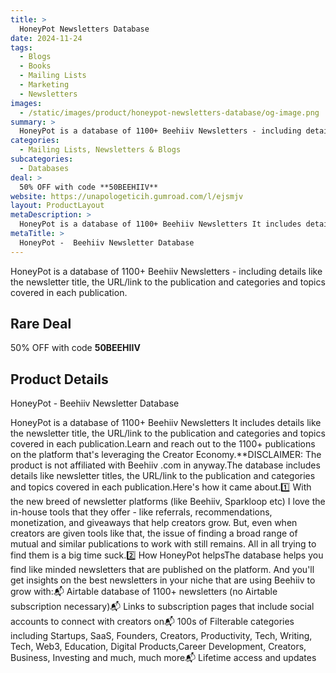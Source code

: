 ```yaml
---
title: >
  HoneyPot Newsletters Database
date: 2024-11-24
tags:
  - Blogs
  - Books
  - Mailing Lists
  - Marketing
  - Newsletters
images:
  - /static/images/product/honeypot-newsletters-database/og-image.png
summary: >
  HoneyPot is a database of 1100+ Beehiiv Newsletters - including details like the newsletter title, the URL/link to the publication and categories and topics covered in each publication.
categories:
  - Mailing Lists, Newsletters & Blogs
subcategories:
  - Databases
deal: >
  50% OFF with code **50BEEHIIV**
website: https://unapologeticih.gumroad.com/l/ejsmjv
layout: ProductLayout
metaDescription: >
  HoneyPot is a database of 1100+ Beehiiv Newsletters It includes details like the newsletter title, the URL/link to the publication and categories and topics covered in each publication.Learn and reach out to the 1100+ publications on the platform that's leveraging the Creator Economy.**DISCLAIMER: The product is not affiliated with Beehiiv .com in anyway.The database includes details like newsletter titles, the URL/link to the publication and categories and topics covered in each publication.Here's how it came about.1️⃣ With the new breed of newsletter platforms (like Beehiiv, Sparkloop etc) I love the in-house tools that they offer - like referrals, recommendations, monetization, and giveaways that help creators grow. But, even when creators are given tools like that, the issue of finding a broad range of mutual and similar publications to work with still remains. All in all trying to find them is a big time suck.2️⃣ How HoneyPot helpsThe database helps you find like minded newsletters that are published on the platform. And you'll get insights on the best newsletters in your niche that are using Beehiiv to grow with:📬 Airtable database of 1100+ newsletters (no Airtable subscription necessary)📬 Links to subscription pages that include social accounts to connect with creators on📬 100s of Filterable categories including Startups, SaaS, Founders, Creators, Productivity, Tech, Writing, Tech, Web3, Education, Digital Products,Career Development, Creators, Business, Investing and much, much more📬 Lifetime access and updates
metaTitle: >
  HoneyPot -  Beehiiv Newsletter Database
---
```

HoneyPot is a database of 1100+ Beehiiv Newsletters - including details like the newsletter title, the URL/link to the publication and categories and topics covered in each publication.

## Rare Deal

50% OFF with code **50BEEHIIV**

## Product Details
HoneyPot -  Beehiiv Newsletter Database

HoneyPot is a database of 1100+ Beehiiv Newsletters It includes details like the newsletter title, the URL/link to the publication and categories and topics covered in each publication.Learn and reach out to the 1100+ publications on the platform that's leveraging the Creator Economy.**DISCLAIMER: The product is not affiliated with Beehiiv .com in anyway.The database includes details like newsletter titles, the URL/link to the publication and categories and topics covered in each publication.Here's how it came about.1️⃣ With the new breed of newsletter platforms (like Beehiiv, Sparkloop etc) I love the in-house tools that they offer - like referrals, recommendations, monetization, and giveaways that help creators grow. But, even when creators are given tools like that, the issue of finding a broad range of mutual and similar publications to work with still remains. All in all trying to find them is a big time suck.2️⃣ How HoneyPot helpsThe database helps you find like minded newsletters that are published on the platform. And you'll get insights on the best newsletters in your niche that are using Beehiiv to grow with:📬 Airtable database of 1100+ newsletters (no Airtable subscription necessary)📬 Links to subscription pages that include social accounts to connect with creators on📬 100s of Filterable categories including Startups, SaaS, Founders, Creators, Productivity, Tech, Writing, Tech, Web3, Education, Digital Products,Career Development, Creators, Business, Investing and much, much more📬 Lifetime access and updates
